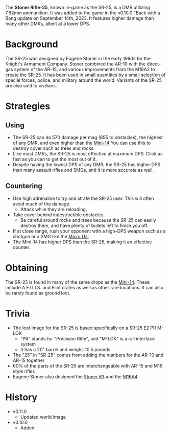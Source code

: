 The **Stoner Rifle-25**, known in-game as the SR-25, is a DMR utilizing 7.62mm ammunition. It was added to the game in the v0.10.0 "Back with a Bang update on September 14th, 2023. It features higher damage than many other DMRs, albeit at a lower DPS. 

# Background
The SR-25 was designed by Eugene Stoner in the early 1990s for the Knight's Armament Company. Stoner combined the AR-10 with the direct-gas system of the AR-15, and various improvements from the M16A2 to create the SR-25. It has been used in small quantities by a small selection of special forces, police, and military around the world. Variants of the SR-25 are also sold to civilians.

# Strategies
## Using
- The SR-25 can do 570 damage per mag (855 to obstacles), the highest of any DMR, and even higher than the [Mini-14](/weapons/guns/mini14) You can use this to destroy cover such as trees and rocks.
- Like most DMRs, the SR-25 is most effective at maximum DPS. Click as fast as you can to get the most out of it.
- Despite having the lowest DPS of any DMR, the SR-25 has higher DPS than many assault rifles and SMGs, and it is more accurate as well.

## Countering
- Use high adrenaline to try and strafe the SR-25 user. This will often avoid much of the damage.
  - Attack while they are reloading.
- Take cover behind indestructible obstacles.
  - Be careful around rocks and trees because the SR-25 can easily destroy them, and have plenty of bullets left to finish you off.
- If at close range, rush your opponent with a high-DPS weapon such as a shotgun or a SMG like the [Micro Uzi](/weapons/guns/micro_uzi)
- The Mini-14 has higher DPS than the SR-25, making it an effective counter.

# Obtaining
The SR-25 is found in many of the same drops as the [Mini-14](/weapons/guns/mini14). These include A.E.G.I.S. and Flint crates as well as other rare locations. It can also be rarely found as ground loot.

# Trivia
- The loot image for the SR-25 is based specifically on a SR-25 E2 PR M-LOK
  - "PR" stands for "Precision Rifle", and "M-LOK" is a rail interface system
  - It has a 20" barrel and weighs 10.5 pounds
- The "25" in "SR-25" comes from adding the numbers for the AR-10 and AR-15 together
- 60% of the parts of the SR-25 are interchangeable with AR-15 and M16 style rifles
- Eugene Stoner also designed the [Stoner 63](/weapons/guns/stoner_63) and the [M16A4](/weapons/guns/m16a4)

# History
- v0.11.0
  - Updated world image
- v0.10.0
  - Added
